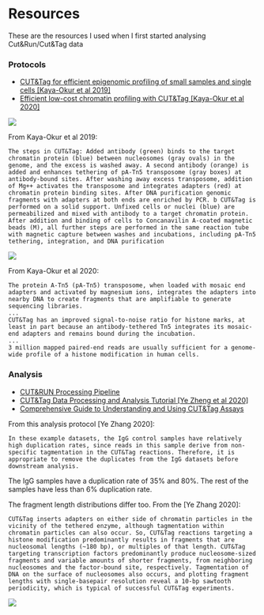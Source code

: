 # Resources

These are the resources I used when I first started analysing Cut&Run/Cut&Tag data


### Protocols

* [CUT&Tag for efficient epigenomic profiling of small samples and single cells [Kaya-Okur et al 2019]](https://www.nature.com/articles/s41467-019-09982-5)
* [Efficient low-cost chromatin profiling with CUT&Tag [Kaya-Okur et al 2020]](https://www.nature.com/articles/s41596-020-0373-x)

![](https://media.springernature.com/lw685/springer-static/image/art%3A10.1038%2Fs41467-019-09982-5/MediaObjects/41467_2019_9982_Fig1_HTML.png?as=webp)

From Kaya-Okur et al 2019:

```
The steps in CUT&Tag: Added antibody (green) binds to the target chromatin protein (blue) between nucleosomes (gray ovals) in the genome, and the excess is washed away. A second antibody (orange) is added and enhances tethering of pA-Tn5 transposome (gray boxes) at antibody-bound sites. After washing away excess transposome, addition of Mg++ activates the transposome and integrates adapters (red) at chromatin protein binding sites. After DNA purification genomic fragments with adapters at both ends are enriched by PCR. b CUT&Tag is performed on a solid support. Unfixed cells or nuclei (blue) are permeabilized and mixed with antibody to a target chromatin protein. After addition and binding of cells to Concanavilin A-coated magnetic beads (M), all further steps are performed in the same reaction tube with magnetic capture between washes and incubations, including pA-Tn5 tethering, integration, and DNA purification
```

![](https://media.springernature.com/lw685/springer-static/image/art%3A10.1038%2Fs41596-020-0373-x/MediaObjects/41596_2020_373_Fig1_HTML.png?as=webp)

From Kaya-Okur et al 2020:

```
The protein A-Tn5 (pA-Tn5) transposome, when loaded with mosaic end adapters and activated by magnesium ions, integrates the adapters into nearby DNA to create fragments that are amplifiable to generate sequencing libraries.
...
CUT&Tag has an improved signal-to-noise ratio for histone marks, at least in part because an antibody-tethered Tn5 integrates its mosaic-end adapters and remains bound during the incubation. 
...
3 million mapped paired-end reads are usually sufficient for a genome-wide profile of a histone modification in human cells.

```





### Analysis

* [CUT&RUN Processing Pipeline](https://data.4dnucleome.org/resources/data-analysis/cut-and-run-pipeline)
* [CUT&Tag Data Processing and Analysis Tutorial [Ye Zheng et al 2020]](https://yezhengstat.github.io/CUTTag_tutorial/)
* [Comprehensive Guide to Understanding and Using CUT&Tag Assays](https://www.activemotif.com/blog-cut-tag)


From this analysis protocol [Ye Zhang 2020]:

```
In these example datasets, the IgG control samples have relatively high duplication rates, since reads in this sample derive from non-specific tagmentation in the CUT&Tag reactions. Therefore, it is appropriate to remove the duplicates from the IgG datasets before downstream analysis.
```

The IgG samples have a duplication rate of 35% and 80%. The rest of the samples have less than 6% duplication rate. 

The fragment length distributions differ too. From the [Ye Zhang 2020]:

```
CUT&Tag inserts adapters on either side of chromatin particles in the vicinity of the tethered enzyme, although tagmentation within chromatin particles can also occur. So, CUT&Tag reactions targeting a histone modification predominantly results in fragments that are nucleosomal lengths (~180 bp), or multiples of that length. CUT&Tag targeting transcription factors predominantly produce nucleosome-sized fragments and variable amounts of shorter fragments, from neighboring nucleosomes and the factor-bound site, respectively. Tagmentation of DNA on the surface of nucleosomes also occurs, and plotting fragment lengths with single-basepair resolution reveal a 10-bp sawtooth periodicity, which is typical of successful CUT&Tag experiments.
```
![](https://yezhengstat.github.io/CUTTag_tutorial/figure/index.Rmd/unnamed-chunk-17-1.png)
